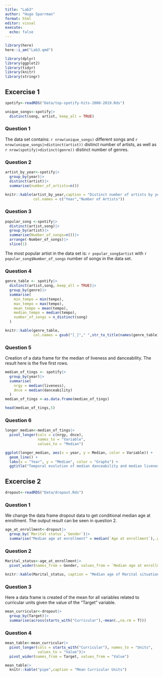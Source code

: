 ```yaml
---
title: "Lab3"
author: "Hugo Sparrman"
format: html
editor: visual
execute: 
  echo: false
---
```


```r
library(here)
here::i_am("Lab3.qmd")
```

```r
library(dplyr)
library(ggplot2)
library(tidyr)
library(knitr)
library(stringr)
```

## Excercise 1

```r
spotify<-readRDS("Data/top-spotify-hits-2000-2019.Rds")
```

```r
unique_songs<-spotify|>
  distinct(song, artist, keep_all = TRUE)

```

### Question 1

The data set contains: `r nrow(unique_songs)` different songs and `r nrow(unique_songs|>distinct(artist))` distinct number of artists, as well as `r nrow(spotify|>distinct(genre))` distinct number of genres.

### Question 2

```r
artist_by_year<-spotify|>
  group_by(year)|>
  distinct(artist)|>
  summarise(number_of_artists=n())

knitr::kable(artist_by_year,caption = "Distinct number of artists by year",
             col.names = c("Year","Number of Artists"))
```

### Question 3

```r
popular_song <-spotify|>
  distinct(artist,song)|>
  group_by(artist)|>
  summarise(Number_of_songs=n())|>
  arrange(-Number_of_songs)|>
  slice(1)

```

The most popular artist in the data set is: `r popular_song$artist` with `r popular_song$Number_of_songs` number of songs in the data set.

### Question 4

```r
genre_table <- spotify|>
  distinct(artist,song,.keep_all = TRUE)|>
  group_by(genre)|>
  summarise(
    min_tempo = min(tempo),
    max_tempo = max(tempo),
    mean_tempo = mean(tempo),
    median_tempo = median(tempo),
    number_of_songs = n_distinct(song)
  )

knitr::kable(genre_table,
             col.names = gsub("[_]"," ",str_to_title(names(genre_table))))

```

### Question 5

Creation of a data frame for the median of liveness and danceability. The result here is the five first rows.
```r
median_of_tings <- spotify|>
  group_by(year)|>
  summarise(
    nrgy = median(liveness),
    dnce = median(danceability)
  )
median_of_tings <-as.data.frame(median_of_tings)

head(median_of_tings,5)

```

### Question 6

```r
longer_median<-median_of_tings|>
  pivot_longer(cols = c(nrgy, dnce),
               names_to = "Variable",
               values_to = "Median")

ggplot(longer_median, aes(x = year, y = Median, color = Variable)) +
  geom_line() +
  labs(x = "Year", y = "Median", color = "Graphs") +
  ggtitle("Temporal evolution of median danceability and median liveness")


```

## Excercise 2

```r
dropout<-readRDS("Data/dropout.Rds")
```

### Question 1

We change the data frame dropout data to get conditional median age at enrollment. The output result can be seen in question 2.  
```r
age_at_enrollment<-dropout|>
  group_by(`Marital status`,`Gender`)|>
  summarise("Median age at enrollment" = median(`Age at enrollment`),.groups = "drop")
```

### Question 2

```r
Marital_status<-age_at_enrollment|>
  pivot_wider(names_from = Gender, values_from = `Median age at enrollment` )

knitr::kable(Marital_status, caption = "Median age of Marital situation ")

```

### Question 3

Here a data frame is created of the mean for all variables related to curricular units given the value of the "Target" variable. 
```r
mean_curricular<-dropout|>
  group_by(Target)|>
  summarise(across(starts_with("Curricular"),~mean(.,na.rm = T)))

```

### Question 4

```r
mean_table<-mean_curricular|>
  pivot_longer(cols = starts_with("Curricular"), names_to = "Units",
               values_to = "Value")|>
  pivot_wider(names_from = Target, values_from = "Value")

mean_table|>
  knitr::kable("pipe",caption = "Mean Curricular Units")
  
```
